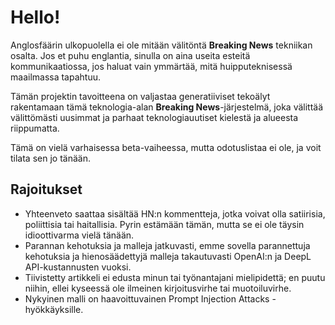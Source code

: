 
<CallToAction />

# Hello!

Anglosfäärin ulkopuolella ei ole mitään välitöntä **Breaking News** tekniikan osalta.
Jos et puhu englantia, sinulla on aina useita esteitä kommunikaatiossa, jos haluat vain ymmärtää, mitä huipputeknisessä maailmassa tapahtuu.

<Callout type="info" emoji="💬">

Tämän projektin tavoitteena on valjastaa generatiiviset tekoälyt rakentamaan tämä teknologia-alan **Breaking News**-järjestelmä, joka välittää välittömästi uusimmat ja parhaat teknologiauutiset kielestä ja alueesta riippumatta.

</Callout>

Tämä on vielä varhaisessa beta-vaiheessa, mutta odotuslistaa ei ole, ja voit tilata sen jo tänään.

## Rajoitukset

- Yhteenveto saattaa sisältää HN:n kommentteja, jotka voivat olla satiirisia, poliittisia tai haitallisia. Pyrin estämään tämän, mutta se ei ole täysin idioottivarma vielä tänään.
- Parannan kehotuksia ja malleja jatkuvasti, emme sovella parannettuja kehotuksia ja hienosäädettyjä malleja takautuvasti OpenAI:n ja DeepL API-kustannusten vuoksi.
- Tiivistetty artikkeli ei edusta minun tai työnantajani mielipidettä; en puutu niihin, ellei kyseessä ole ilmeinen kirjoitusvirhe tai muotoiluvirhe.
- Nykyinen malli on haavoittuvainen Prompt Injection Attacks -hyökkäyksille.
